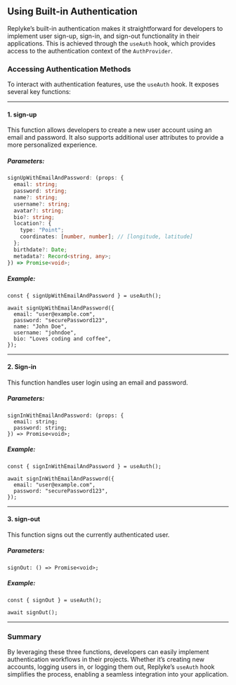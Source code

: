 
## Using Built-in Authentication

Replyke’s built-in authentication makes it straightforward for developers to implement user sign-up, sign-in, and sign-out functionality in their applications. This is achieved through the `useAuth` hook, which provides access to the authentication context of the `AuthProvider`.

### Accessing Authentication Methods

To interact with authentication features, use the `useAuth` hook. It exposes several key functions:

----------

#### **1. sign-up**

This function allows developers to create a new user account using an email and password. It also supports additional user attributes to provide a more personalized experience.

##### Parameters:

```typescript
signUpWithEmailAndPassword: (props: {
  email: string;
  password: string;
  name?: string;
  username?: string;
  avatar?: string;
  bio?: string;
  location?: {
    type: "Point";
    coordinates: [number, number]; // [longitude, latitude]
  };
  birthdate?: Date;
  metadata?: Record<string, any>;
}) => Promise<void>;
``` 

##### Example:

```
const { signUpWithEmailAndPassword } = useAuth();

await signUpWithEmailAndPassword({
  email: "user@example.com",
  password: "securePassword123",
  name: "John Doe",
  username: "johndoe",
  bio: "Loves coding and coffee",
});
``` 

----------

#### **2. Sign-in**

This function handles user login using an email and password.

##### Parameters:

```
signInWithEmailAndPassword: (props: {
  email: string;
  password: string;
}) => Promise<void>;
``` 

##### Example:

```
const { signInWithEmailAndPassword } = useAuth();

await signInWithEmailAndPassword({
  email: "user@example.com",
  password: "securePassword123",
});
``` 

----------

#### **3. sign-out**

This function signs out the currently authenticated user.

##### Parameters:


```
signOut: () => Promise<void>;
```

##### Example:

```
const { signOut } = useAuth();

await signOut();
```

----------

### Summary

By leveraging these three functions, developers can easily implement authentication workflows in their projects. Whether it’s creating new accounts, logging users in, or logging them out, Replyke’s `useAuth` hook simplifies the process, enabling a seamless integration into your application.